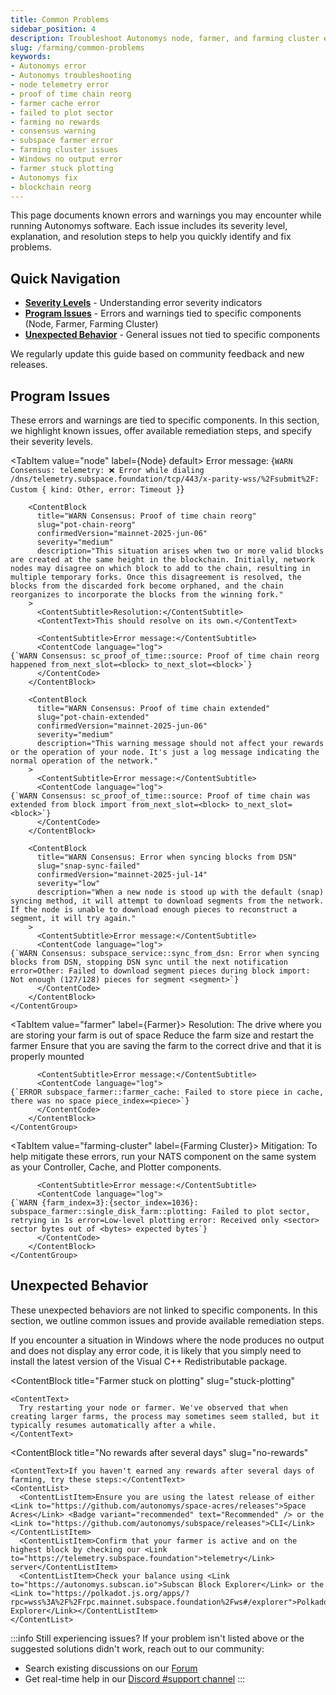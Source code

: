 ```yaml
---
title: Common Problems
sidebar_position: 4
description: Troubleshoot Autonomys node, farmer, and farming cluster errors with step-by-step solutions and severity indicators.
slug: /farming/common-problems
keywords:
- Autonomys error
- Autonomys troubleshooting
- node telemetry error
- proof of time chain reorg
- farmer cache error
- failed to plot sector
- farming no rewards
- consensus warning
- subspace farmer error
- farming cluster issues
- Windows no output error
- farmer stuck plotting
- Autonomys fix
- blockchain reorg
---
```



This page documents known errors and warnings you may encounter while running Autonomys software. Each issue includes its severity level, explanation, and resolution steps to help you quickly identify and fix problems.

## Quick Navigation

- **[Severity Levels](#severity-levels)** - Understanding error severity indicators
- **[Program Issues](#program-issues)** - Errors and warnings tied to specific components (Node, Farmer, Farming Cluster)
- **[Unexpected Behavior](#unexpected-behavior)** - General issues not tied to specific components

We regularly update this guide based on community feedback and new releases.

## Program Issues

These errors and warnings are tied to specific components. In this section, we highlight known issues, offer available remediation steps, and specify their severity levels.

<Tabs queryString="component">

<TabItem value="node" label={<TabLabel icon={ICONS.NODE}>Node</TabLabel>} default>
    <ContentGroup>
        <ContentBlock 
          title="WARN Consensus: telemetry: ❌ Error while dialing" 
          slug="telemetry-error"
          confirmedVersion="mainnet-2025-jun-06"
          severity="low"
          description="This error is specifically related to the telemetry server. It may occur occasionally, but it has no impact on farming operations and can be safely ignored."
        >
          <ContentSubtitle>Error message:</ContentSubtitle>
          <ContentCode language="log">
    {`WARN Consensus: telemetry: ❌ Error while dialing /dns/telemetry.subspace.foundation/tcp/443/x-parity-wss/%2Fsubmit%2F: Custom { kind: Other, error: Timeout }`}
          </ContentCode>
        </ContentBlock>

        <ContentBlock 
          title="WARN Consensus: Proof of time chain reorg" 
          slug="pot-chain-reorg"
          confirmedVersion="mainnet-2025-jun-06"
          severity="medium"
          description="This situation arises when two or more valid blocks are created at the same height in the blockchain. Initially, network nodes may disagree on which block to add to the chain, resulting in multiple temporary forks. Once this disagreement is resolved, the blocks from the discarded fork become orphaned, and the chain reorganizes to incorporate the blocks from the winning fork."
        >
          <ContentSubtitle>Resolution:</ContentSubtitle>
          <ContentText>This should resolve on its own.</ContentText>
          
          <ContentSubtitle>Error message:</ContentSubtitle>
          <ContentCode language="log">
    {`WARN Consensus: sc_proof_of_time::source: Proof of time chain reorg happened from_next_slot=<block> to_next_slot=<block>`}
          </ContentCode>
        </ContentBlock>

        <ContentBlock 
          title="WARN Consensus: Proof of time chain extended" 
          slug="pot-chain-extended"
          confirmedVersion="mainnet-2025-jun-06"
          severity="medium"
          description="This warning message should not affect your rewards or the operation of your node. It's just a log message indicating the normal operation of the network."
        >
          <ContentSubtitle>Error message:</ContentSubtitle>
          <ContentCode language="log">
    {`WARN Consensus: sc_proof_of_time::source: Proof of time chain was extended from block import from_next_slot=<block> to_next_slot=<block>`}
          </ContentCode>
        </ContentBlock>

        <ContentBlock 
          title="WARN Consensus: Error when syncing blocks from DSN" 
          slug="snap-sync-failed"
          confirmedVersion="mainnet-2025-jul-14"
          severity="low"
          description="When a new node is stood up with the default (snap) syncing method, it will attempt to download segments from the network. If the node is unable to download enough pieces to reconstruct a segment, it will try again."
        >
          <ContentSubtitle>Error message:</ContentSubtitle>
          <ContentCode language="log">
    {`WARN Consensus: subspace_service::sync_from_dsn: Error when syncing blocks from DSN, stopping DSN sync until the next notification error=Other: Failed to download segment pieces during block import: Not enough (127/128) pieces for segment <segment>`}
          </ContentCode>
        </ContentBlock>
    </ContentGroup>
</TabItem>

<TabItem value="farmer" label={<TabLabel icon={ICONS.FARMER}>Farmer</TabLabel>}>
    <ContentGroup>
        <ContentBlock 
          title="ERROR: Failed to store piece in cache, no space" 
          slug="cache-no-space"
          confirmedVersion="mainnet-2025-jun-06"
          severity="high"
          description="This indicates that there is not enough space in the cache to store a new piece of data."
        >
          <ContentSubtitle>Resolution:</ContentSubtitle>
          <ContentList>
            <ContentListItem>The drive where you are storing your farm is out of space</ContentListItem>
            <ContentListItem>Reduce the farm size and restart the farmer</ContentListItem>
            <ContentListItem>Ensure that you are saving the farm to the correct drive and that it is properly mounted</ContentListItem>
          </ContentList>
          
          <ContentSubtitle>Error message:</ContentSubtitle>
          <ContentCode language="log">
    {`ERROR subspace_farmer::farmer_cache: Failed to store piece in cache, there was no space piece_index=<piece>`}
          </ContentCode>
        </ContentBlock>
    </ContentGroup>
</TabItem>

<TabItem value="farming-cluster" label={<TabLabel icon={ICONS.CLUSTER}>Farming Cluster</TabLabel>}>
    <ContentGroup>
        <ContentBlock 
          title="WARN: Failed to plot sector, retrying" 
          slug="plot-sector-retry"
          confirmedVersion="mainnet-2025-jun-06"
          severity="medium"
          description="This is a known issue that is actively being investigated."
        >
          <ContentSubtitle>Mitigation:</ContentSubtitle>
          <ContentText>To help mitigate these errors, run your NATS component on the same system as your Controller, Cache, and Plotter components.</ContentText>
          
          <ContentSubtitle>Error message:</ContentSubtitle>
          <ContentCode language="log">
    {`WARN {farm_index=3}:{sector_index=1036}: subspace_farmer::single_disk_farm::plotting: Failed to plot sector, retrying in 1s error=Low-level plotting error: Received only <sector> sector bytes out of <bytes> expected bytes`}
          </ContentCode>
        </ContentBlock>
    </ContentGroup>
</TabItem>

</Tabs>

## Unexpected Behavior

These unexpected behaviors are not linked to specific components. In this section, we outline common issues and provide available remediation steps.

<ContentGroup>
  <ContentBlock 
    title="No Output and Missing Error Codes (Windows)" 
    slug="no-output-windows"
  >
    <ContentText>
      If you encounter a situation in Windows where the node produces no output and does not display any error code, it is likely that you simply need to install the latest version of the <Link to="https://learn.microsoft.com/en-us/cpp/windows/latest-supported-vc-redist">Visual C++ Redistributable package</Link>.
    </ContentText>
  </ContentBlock>

  <ContentBlock 
    title="Farmer stuck on plotting" 
    slug="stuck-plotting"
  >
    <ContentText>
      Try restarting your node or farmer. We've observed that when creating larger farms, the process may sometimes seem stalled, but it typically resumes automatically after a while.
    </ContentText>
  </ContentBlock>

  <ContentBlock 
    title="No rewards after several days" 
    slug="no-rewards"
  >
    <ContentText>If you haven't earned any rewards after several days of farming, try these steps:</ContentText>
    <ContentList>
      <ContentListItem>Ensure you are using the latest release of either <Link to="https://github.com/autonomys/space-acres/releases">Space Acres</Link> <Badge variant="recommended" text="Recommended" /> or the <Link to="https://github.com/autonomys/subspace/releases">CLI</Link></ContentListItem>
      <ContentListItem>Confirm that your farmer is active and on the highest block by checking our <Link to="https://telemetry.subspace.foundation">telemetry</Link> server</ContentListItem>
      <ContentListItem>Check your balance using <Link to="https://autonomys.subscan.io">Subscan Block Explorer</Link> or the <Link to="https://polkadot.js.org/apps/?rpc=wss%3A%2F%2Frpc.mainnet.subspace.foundation%2Fws#/explorer">Polkadot Explorer</Link></ContentListItem>
    </ContentList>
  </ContentBlock>
</ContentGroup>

:::info Still experiencing issues?
If your problem isn't listed above or the suggested solutions didn't work, reach out to our community:
- Search existing discussions on our [Forum](https://forum.autonomys.xyz/search?expanded=false&q=tags)
- Get real-time help in our [Discord #support channel](https://discord.com/channels/864285291518361610/1062507270539321485)
:::